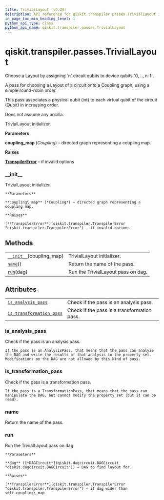 ```yaml
---
title: TrivialLayout (v0.24)
description: API reference for qiskit.transpiler.passes.TrivialLayout in qiskit v0.24
in_page_toc_min_heading_level: 1
python_api_type: class
python_api_name: qiskit.transpiler.passes.TrivialLayout
---
```


<span id="qiskit-transpiler-passes-triviallayout" />

# qiskit.transpiler.passes.TrivialLayout

<Class id="qiskit.transpiler.passes.TrivialLayout" isDedicatedPage={true} github="https://github.com/qiskit/qiskit/tree/stable/0.16/qiskit/transpiler/passes/layout/trivial_layout.py" signature="TrivialLayout(*args, **kwargs)" modifiers="class">
  Choose a Layout by assigning `n` circuit qubits to device qubits `0, .., n-1`.

  A pass for choosing a Layout of a circuit onto a Coupling graph, using a simple round-robin order.

  This pass associates a physical qubit (int) to each virtual qubit of the circuit (Qubit) in increasing order.

  Does not assume any ancilla.

  TrivialLayout initializer.

  **Parameters**

  **coupling\_map** (*Coupling*) – directed graph representing a coupling map.

  **Raises**

  [**TranspilerError**](qiskit.transpiler.TranspilerError "qiskit.transpiler.TranspilerError") – if invalid options

  ### \_\_init\_\_

  <Function id="qiskit.transpiler.passes.TrivialLayout.__init__" signature="__init__(coupling_map)">
    TrivialLayout initializer.

    **Parameters**

    **coupling\_map** (*Coupling*) – directed graph representing a coupling map.

    **Raises**

    [**TranspilerError**](qiskit.transpiler.TranspilerError "qiskit.transpiler.TranspilerError") – if invalid options
  </Function>

  ## Methods

  |                                                                                                                                 |                                    |
  | ------------------------------------------------------------------------------------------------------------------------------- | ---------------------------------- |
  | [`__init__`](#qiskit.transpiler.passes.TrivialLayout.__init__ "qiskit.transpiler.passes.TrivialLayout.__init__")(coupling\_map) | TrivialLayout initializer.         |
  | [`name`](#qiskit.transpiler.passes.TrivialLayout.name "qiskit.transpiler.passes.TrivialLayout.name")()                          | Return the name of the pass.       |
  | [`run`](#qiskit.transpiler.passes.TrivialLayout.run "qiskit.transpiler.passes.TrivialLayout.run")(dag)                          | Run the TrivialLayout pass on dag. |

  ## Attributes

  |                                                                                                                                                            |                                             |
  | ---------------------------------------------------------------------------------------------------------------------------------------------------------- | ------------------------------------------- |
  | [`is_analysis_pass`](#qiskit.transpiler.passes.TrivialLayout.is_analysis_pass "qiskit.transpiler.passes.TrivialLayout.is_analysis_pass")                   | Check if the pass is an analysis pass.      |
  | [`is_transformation_pass`](#qiskit.transpiler.passes.TrivialLayout.is_transformation_pass "qiskit.transpiler.passes.TrivialLayout.is_transformation_pass") | Check if the pass is a transformation pass. |

  ### is\_analysis\_pass

  <Attribute id="qiskit.transpiler.passes.TrivialLayout.is_analysis_pass">
    Check if the pass is an analysis pass.

    If the pass is an AnalysisPass, that means that the pass can analyze the DAG and write the results of that analysis in the property set. Modifications on the DAG are not allowed by this kind of pass.
  </Attribute>

  ### is\_transformation\_pass

  <Attribute id="qiskit.transpiler.passes.TrivialLayout.is_transformation_pass">
    Check if the pass is a transformation pass.

    If the pass is a TransformationPass, that means that the pass can manipulate the DAG, but cannot modify the property set (but it can be read).
  </Attribute>

  ### name

  <Function id="qiskit.transpiler.passes.TrivialLayout.name" signature="name()">
    Return the name of the pass.
  </Function>

  ### run

  <Function id="qiskit.transpiler.passes.TrivialLayout.run" signature="run(dag)">
    Run the TrivialLayout pass on dag.

    **Parameters**

    **dag** ([*DAGCircuit*](qiskit.dagcircuit.DAGCircuit "qiskit.dagcircuit.DAGCircuit")) – DAG to find layout for.

    **Raises**

    [**TranspilerError**](qiskit.transpiler.TranspilerError "qiskit.transpiler.TranspilerError") – if dag wider than self.coupling\_map
  </Function>
</Class>

